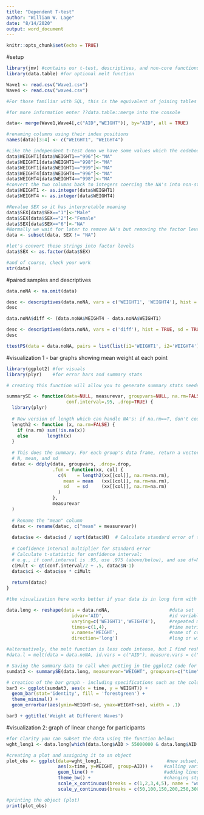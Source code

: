 ---
title: "Dependent T-test"
author: "William W. Lage"
date: "8/14/2020"
output: word_document
---

```{r setup, include=FALSE}
knitr::opts_chunk$set(echo = TRUE)
```
#setup
```{r library}
library(jmv) #contains our t-test, descriptives, and non-core functions
library(data.table) #for optional melt function
```

```{r import data}
Wave1 <- read.csv("Wave1.csv")
Wave4 <- read.csv("wave4.csv")
```

```{r combine the dataframes}
#For those familiar with SQL, this is the equivalent of joining tables but using an all join rather than a left or right join. Both are however available in this function by replacing "all" with "all.x" (left) or "all.y" (right). 

#for more information enter ??data.table::merge into the console

data<- merge(Wave1,Wave4[,c("AID","WEIGHT")], by="AID", all = TRUE)
```

```{r recoding and renaming}
#renaming columns using their index positions
names(data)[3:4] <- c("WEIGHT1", "WEIGHT4")

#Like the independent t-test demo we have some values which the codebook identifies as non-values
data$WEIGHT1[data$WEIGHT1=="996"]<-"NA"
data$WEIGHT1[data$WEIGHT1=="998"]<-"NA"
data$WEIGHT1[data$WEIGHT1=="999"]<-"NA"
data$WEIGHT4[data$WEIGHT4=="996"]<-"NA"
data$WEIGHT4[data$WEIGHT4=="998"]<-"NA"
#convert the two columns back to integers coercing the NA's into non-string values
data$WEIGHT1 <- as.integer(data$WEIGHT1)
data$WEIGHT4 <- as.integer(data$WEIGHT4)

#Revalue SEX so it has interpretable meaning
data$SEX[data$SEX=="1"]<-"Male"
data$SEX[data$SEX=="2"]<-"Female"
data$SEX[data$SEX=="6"]<-"NA"
#Normally we wait for later to remove NA's but removing the factor level NA here prevents R from treating it as a factor with 3 levels.
data <- subset(data, SEX != "NA")

#let's convert these strings into factor levels
data$SEX <- as.factor(data$SEX)

#and of course, check your work
str(data)
```
#paired samples and descriptives
```{r cleaning}
data.noNA <- na.omit(data)
```

```{r initial descriptives}
desc <- descriptives(data.noNA, vars = c('WEIGHT1', 'WEIGHT4'), hist = TRUE, sd = TRUE, se = TRUE, skew = TRUE, kurt = TRUE)
desc
```

```{r normality of difference}
data.noNA$diff <- (data.noNA$WEIGHT4 - data.noNA$WEIGHT1)

desc <- descriptives(data.noNA, vars = c('diff'), hist = TRUE, sd = TRUE, se = TRUE, skew = TRUE, kurt = TRUE)
desc
```

```{r paired samples T-test}
ttestPS(data = data.noNA, pairs = list(list(i1='WEIGHT1', i2='WEIGHT4')), effectSize = TRUE, ci = TRUE, desc = TRUE)
```
#visualization 1 - bar graphs showing mean weight at each point
```{r visual library}
library(ggplot2) #for visuals
library(plyr)    #for error bars and summary stats
```

```{r summary function}
# creating this function will allow you to generate summary stats needed for visualization - mean scores, standard error, etc.

summarySE <- function(data=NULL, measurevar, groupvars=NULL, na.rm=FALSE,
                      conf.interval=.95, .drop=TRUE) {
  library(plyr)
  
  # New version of length which can handle NA's: if na.rm==T, don't count them
  length2 <- function (x, na.rm=FALSE) {
    if (na.rm) sum(!is.na(x))
    else       length(x)
  }
  
  # This does the summary. For each group's data frame, return a vector with
  # N, mean, and sd
  datac <- ddply(data, groupvars, .drop=.drop,
                 .fun = function(xx, col) {
                   c(N    = length2(xx[[col]], na.rm=na.rm),
                     mean = mean   (xx[[col]], na.rm=na.rm),
                     sd   = sd     (xx[[col]], na.rm=na.rm)
                   )
                 },
                 measurevar
  )
  
  # Rename the "mean" column    
  datac <- rename(datac, c("mean" = measurevar))
  
  datac$se <- datac$sd / sqrt(datac$N)  # Calculate standard error of the mean
  
  # Confidence interval multiplier for standard error
  # Calculate t-statistic for confidence interval: 
  # e.g., if conf.interval is .95, use .975 (above/below), and use df=N-1
  ciMult <- qt(conf.interval/2 + .5, datac$N-1)
  datac$ci <- datac$se * ciMult
  
  return(datac)
}
```

```{r wide to long}
#the visualization here works better if your data is in long form with different time points represented by different labels in a column. So this is how you shift your data to make multiple columns into one.

data.long <- reshape(data = data.noNA,                      #data set
                        idvar='AID',                        #id variable
                        varying=c('WEIGHT1','WEIGHT4'),     #repeated measures variables
                        times=c(1,4),                       #time metric/occasion variable
                        v.names='WEIGHT',                   #name of consolidated column
                        direction='long')                   #long or wide depending on needs

#alternatively, the melt function is less code intense, but I find reshape to be more versatile
#data.l = melt(data = data.noNA, id.vars = c("AID"), measure.vars = c("WEIGHT1", "WEIGHT4"))

# Saving the summary data to call when putting in the ggplot2 code for the graph (for geom_errorbar).
sumdat3 <- summarySE(data.long, measurevar="WEIGHT", groupvars=c("time"))
```


```{r bar graph}
# creation of the bar graph - including specifications such as the color (#GoDodgers), title, addition of error bars, etc. 
bar3 <- ggplot(sumdat3, aes(x = time, y = WEIGHT)) +
  geom_bar(stat='identity', fill = 'forestgreen') +
  theme_minimal() +
  geom_errorbar(aes(ymin=WEIGHT-se, ymax=WEIGHT+se), width = .1)

bar3 + ggtitle('Weight at Different Waves')

```

#visualization 2: graph of linear change for participants
```{r linear graph}
#for clarity you can subset the data using the function below:
wght_long1 <- data.long[which(data.long$AID > 55000000 & data.long$AID < 60000000), ]

#creating a plot and assigning it to an object 
plot_obs <- ggplot(data=wght_long1,                        #new subset, or full with data.long
                   aes(x=time, y=WEIGHT, group=AID)) +    #calling variables
                   geom_line() +                          #adding lines to plot
                   theme_bw() +                           #changing style/background
                   scale_x_continuous(breaks = c(1,2,3,4,5), name = "wave") +   #creating breaks in the x-axis and labeling the x-axis
                   scale_y_continuous(breaks = c(50,100,150,200,250,300,350,400), name = "Weight") #creating breaks in the y-axis and labeling the y-axis

#printing the object (plot)
print(plot_obs)
```